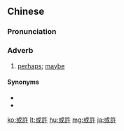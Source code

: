 {{also|或许}}
==Chinese==
{{zh-forms|s=或许}}

===Pronunciation===
{{zh-pron
|m=huòxǔ
|c=waak6 heoi2
|mn=xm:he̍k-hú/qz:hia̍k-hír/zz:he̍k-hí
|cat=adv
}}

===Adverb===
{{zh-adv}}

# [[perhaps]]; [[maybe]]

====Synonyms====
* {{zh-l|可能}}
* {{zh-l|也許}}

{{zh-cat|Advanced}}

[[ko:或許]]
[[lt:或許]]
[[hu:或許]]
[[mg:或許]]
[[ja:或許]]